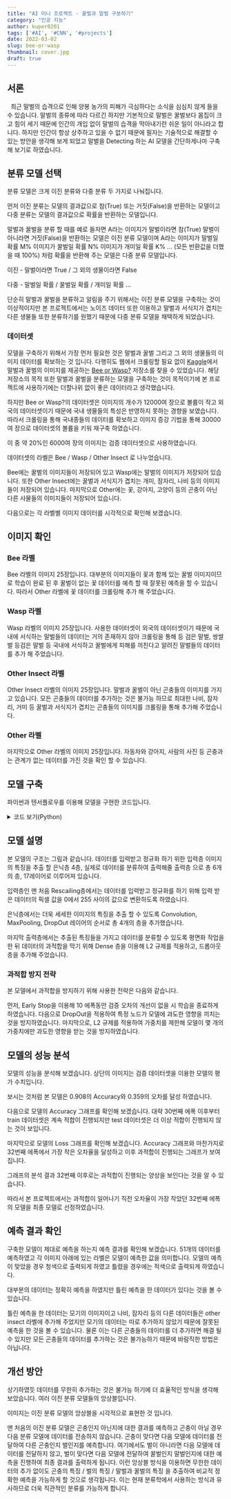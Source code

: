 ```yaml
---
title: "AI 미니 프로젝트 - 꿀벌과 말벌 구분하기"
category: "인공 지능"
author: kuper0201
tags: ['#AI', '#CNN', '#projects']
date: 2022-03-02
slug: bee-or-wasp
thumbnail: cover.jpg
draft: true
---
```


## 서론

&nbsp;&nbsp;최근 말벌의 습격으로 인해 양봉 농가의 피해가 극심하다는 소식을 심심치 않게 들을 수 있습니다. 말벌의 종류에 따라 다르긴 하지만 기본적으로 말벌은 꿀벌보다 몸집이 크고 힘이 세기 때문에 인간의 개입 없이 말벌의 습격을 막아내기란 쉬운 일이 아니라고 합니다. 하지만 인간이 항상 상주하고 있을 수 없기 때문에 필자는 기술적으로 해결할 수 있는 방안을 생각해 보게 되었고 말벌을 Detecting 하는 AI 모델을 간단하게나마 구축해 보기로 하였습니다.

## 분류 모델 선택
분류 모델은 크게 이진 분류와 다중 분류 두 가지로 나눠집니다.

먼저 이진 분류는 모델의 결과값으로 참(True) 또는 거짓(False)을 반환하는 모델이고 다중 분류는 모델의 결과값으로 확률을 반환하는 모델입니다.

말벌과 꿀벌을 분류 할 때를 예로 들자면 A라는 이미지가 말벌이라면 참(True) 말벌이 아니라면 거짓(False)을 반환하는 모델은 이진 분류 모델이며 A라는 이미지가 말벌일 확률 M% 이미지가 꿀벌일 확률 N% 이미지가 개미일 확률 K% ... (모든 반환값을 더했을 때 100%) 처럼 확률을 반환해 주는 모델은 다중 분류 모델입니다.

이진 - 말벌이라면 True / 그 외의 생물이라면 False

다중 - 말벌일 확률 / 꿀벌일 확률 / 개미일 확률 ...

단순히 말벌과 꿀벌을 분류하고 알림을 주기 위해서는 이진 분류 모델을 구축하는 것이 이상적이지만 본 프로젝트에서는 노이즈 데이터 또한 이용하고 말벌과 서식지가 겹치는 다른 생물들 또한 분류하기를 원했기 때문에 다중 분류 모델을 채택하게 되었습니다.

### 데이터셋

모델을 구축하기 위해서 가장 먼저 필요한 것은 말벌과 꿀벌 그리고 그 외의 생물들의 이미지 데이터를 확보하는 것 입니다. 다행히도 웹에서 크롤링할 필요 없이 [Kaggle](https://www.kaggle.com)에서 말벌과 꿀벌의 이미지를 제공하는 [Bee or Wasp?](https://www.kaggle.com/datasets/jerzydziewierz/bee-vs-wasp) 저장소를 찾을 수 있었습니다. 해당 저장소의 목적 또한 말벌과 꿀벌을 분류하는 모델을 구축하는 것이 목적이기에 본 프로젝트에 사용하기에는 더할나위 없이 좋은 데이터라고 생각했습니다.

하지만 Bee or Wasp?의 데이터셋은 이미지의 개수가 12000여 장으로 볼륨이 작고 외국의 데이터셋이기 때문에 국내 생물들의 특성은 반영하지 못하는 경향을 보였습니다. 따라서 크롤링을 통해 국내종들의 데이터를 확보하고 이미지 증강 기법을 통해 30000여 장으로 데이터셋의 볼륨을 키워 재구축 하였습니다.

이 중 약 20%인 6000여 장의 이미지는 검증 데이터셋으로 사용하였습니다.

데이터셋의 라벨은 Bee / Wasp / Other Insect 로 나누었습니다.

Bee에는 꿀벌의 이미지들이 저장되어 있고 Wasp에는 말벌의 이미지가 저장되어 있습니다. 또한 Other Insect에는 꿀벌과 서식지가 겹치는 개미, 잠자리, 나비 등의 이미지들이 저장되어 있습니다. 마지막으로 Other에는 꽃, 강아지, 고양이 등의 곤충이 아닌 다른 사물들의 이미지들이 저장되어 있습니다.

다음으로는 각 라벨별 이미지 데이터를 시각적으로 확인해 보겠습니다.

## 이미지 확인

### Bee 라벨

[](이미지)

Bee 라벨의 이미지 25장입니다. 대부분의 이미지들이 꽃과 함께 있는 꿀벌 이미지이므로 학습이 완료 된 후 꿀벌이 없는 꽃 데이터를 예측 할 때 잘못된 예측을 할 수 있습니다. 따라서 Other 라벨에 꽃 데이터를 크롤링해 추가 해 주었습니다.

### Wasp 라벨

[](이미지)

Wasp 라벨의 이미지 25장입니다. 사용한 데이터셋이 외국의 데이터셋이기 때문에 국내에 서식하는 말벌들의 데이터는 거의 존재하지 않아 크롤링을 통해 등 검은 말벌, 쌍쌀벌 등검은 말벌 등 국내에 서식하고 꿀벌에게 피해를 끼친다고 알려진 말벌들의 데이터를 추가 해 주었습니다.

### Other Insect 라벨

[](이미지)

Other Insect 라벨의 이미지 25장입니다. 말벌과 꿀벌이 아닌 곤충들의 이미지를 가지고 있습니다. 모든 곤충들의 데이터를 추가하는 것은 불가능 하므로 최대한 나비, 잠자리, 거미 등 꿀벌과 서식지가 겹치는 곤충들의 이미지를 크롤링을 통해 추가해 주었습니다.

### Other 라벨

[](이미지)

마지막으로 Other 라벨의 이미지 25장입니다. 자동차와 강아지, 사람의 사진 등 곤충과는 관계가 없는 데이터를 가진 것을 확인 할 수 있습니다.

## 모델 구축

파이썬과 텐서플로우를 이용해 모델을 구현한 코드입니다.

<details markdown="1">
<summary>코드 보기(Python)</summary>

```javascript
import pathlib
import matplotlib.pyplot as plt
import numpy as np
import tensorflow as tf
from keras.callbacks import ModelCheckpoint, EarlyStopping
from keras.layers import Conv2D, MaxPooling2D, Dropout, Flatten, Dense
from keras.utils import image_dataset_from_directory

data_dir = '데이터셋 경로'
data_dir = pathlib.Path(data_dir)

test_dir = '테스트 데이터 경로'

image_count = len(list(data_dir.glob('*/*.jpg')))
print(image_count)

# 1
batch_size = 200
img_height = 180
img_width = 180
EPOCHS = 50
num_classes = 4
drop_out = 0.5

def getDataSet(subset):
    return image_dataset_from_directory(data_dir, validation_split=0.2, subset=subset, seed=123, image_size=(img_height, img_width), batch_size=batch_size)

train_ds = getDataSet("training")
val_ds = getDataSet("validation")

test_ds = tf.keras.preprocessing.image_dataset_from_directory(test_dir, image_size=(img_height, img_width), batch_size=1)

# 4
class_names = train_ds.class_names

drop = 0.4 # DropOut 비율 설정

model = tf.keras.Sequential()
model.add(tf.keras.layers.experimental.preprocessing.Rescaling(1. / 255))
model.add(Conv2D(32, kernel_size=(3, 3), input_shape=(180, 180, 3), activation='relu'))
model.add(MaxPooling2D(pool_size=2))
model.add(Dropout(drop))

model.add(Conv2D(64, kernel_size=(3, 3), activation='relu'))
model.add(MaxPooling2D(pool_size=2))
model.add(Dropout(drop))

model.add(Conv2D(128, kernel_size=(3, 3), activation='relu'))
model.add(MaxPooling2D(pool_size=2))
model.add(Dropout(drop))

model.add(Flatten())
model.add(Dense(256, activation='relu'))
model.add(Dropout(0.5))
model.add(Dense(num_classes, activation='softmax'))

checkpoint = ModelCheckpoint('check_point', monitor='val_loss', verbose=1, save_best_only=True, mode='auto')
earlystopping = EarlyStopping(monitor='val_loss', patience=5)

model.compile(optimizer='adam', loss=tf.losses.SparseCategoricalCrossentropy(from_logits=True), metrics=['accuracy'])

# 학습 안하고 테스트시 아래 세 줄 주석처리 할 것
#model.fit(train_ds, validation_data=val_ds, epochs=EPOCHS, callbacks=[checkpoint, earlystopping])
#model.load_weights('check_point') # 체크포인트에 저장된 최상의 모델 불러오기
#model.save('/Users/jeongjunsu/Desktop/model')

model = tf.keras.models.load_model('모델 저장 경로')
#model.evaluate(val_ds)

r = model.predict(test_ds)
print(class_names)
print(r)
print(class_names[np.argmax(r)])
```
</details>

## 모델 설명

[](이미지)

본 모델의 구조는 그림과 같습니다. 데이터를 입력받고 정규화 하기 위한 입력층 이미지의 특징을 추출 할 은닉층 4층, 실제로 데이터를 분류하여 출력해줄 출력층 으로 총 6개의 층, 17레이어로 이루어져 있습니다.

입력층인 맨 처음 Rescailing층에서는 데이터를 입력받고 정규화를 하기 위해 입력 받은 데이터의 픽셀 값을 0에서 255 사이의 값으로 변환하도록 하였습니다.

은닉층에서는 더욱 세세한 이미지의 특징을 추출 할 수 있도록 Convolution, MaxPooling, DropOut 레이어의 순서로 총 4개의 층을 추가했습니다.

마지막 출력층에서는 추출된 특징들을 가지고 데이터를 분류할 수 있도록 평면화 작업을 한 뒤 데이터의 과적합을 막기 위해 Dense 층을 이용해 L2 규제를 적용하고, 드롭아웃 층을 추가해 주었습니다.

### 과적합 방지 전략

본 모델에서 과적합을 방지하기 위해 사용한 전략은 다음와 같습니다.

먼저, Early Stop을 이용해 10 에폭동안 검증 오차의 개선이 없을 시 학습을 종료하게 하였습니다. 다음으로 DropOut을 적용하여 특정 노드가 모델에 과도한 영향을 끼치는 것을 방지하였습니다. 마지막으로, L2 규제를 적용하여 가중치를 제한해 모델이 몇 개의 가중치에만 과도한 영향을 받는 것을 방지하였습니다.

## 모델의 성능 분석

[](이미지)

모델의 성능을 분석해 보겠습니다. 상단의 이미지는 검증 데이터셋을 이용한 모델의 평가 수치입니다.

보시는 것처럼 본 모델은 0.908의 Accuracy와 0.359의 오차를 달성 하였습니다.

다음으로 모델의 Accuracy 그래프를 확인해 보겠습니다. 대략 30번째 에폭 이후부터 train 데이터셋은 계속 적합이 진행되지만 test 데이터셋은 더 이상 적합이 진행되지 않는 것이 보입니다. 

마지막으로 모델의 Loss 그래프를 확인해 보겠습니다. Accuracy 그래프와 마찬가지로 32번째 에폭에서 가장 작은 오차율을 달성하고 이후 과적합이 진행되는 그래프가 보여집니다.

그래프의 분석 결과 32번째 이후로는 과적합이 진행되는 양상을 보인다는 것을 알 수 있습니다.

따라서 본 프로젝트에서는 과적합이 일어나기 직전 오차율이 가장 작았던 32번째 에폭의 모델을 최종 모델로 선정하였습니다.

## 예측 결과 확인

[](이미지)

구축한 모델이 제대로 예측을 하는지 예측 결과를 확인해 보겠습니다. 51개의 데이터를 예측하였고 각 이미지 아래에 있는 라벨은 모델이 예측한 값을 의미합니다. 모델의 예측이 맞았을 경우 청색으로 출력되게 하였고 틀렸을 경우에는 적색으로 출력되게 하였습니다.

대부분의 데이터는 정확히 예측을 하였지만 틀린 예측을 한 데이터가 있다는 것을 볼 수 있습니다.

틀린 예측을 한 데이터는 모기의 이미지이고 나비, 잠자리 등의 다른 데이터들은 other insect 라벨에 추가해 주었지만 모기의 데이터는 따로 추가하지 않았기 때문에 잘못된 예측을 한 것을 볼 수 있습니다. 물론 이는 다른 곤충들의 데이터를 더 추가하면 해결 될 수 있지만 모든 곤충들의 데이터를 추가하는 것은 불가능하기 때문에 바람직한 방법은 아닙니다.

## 개선 방안

상기하였듯 데이터를 무한히 추가하는 것은 불가능 하기에 더 효율적인 방식을 생각해 보았습니다. 여러 이진 분류 모델들의 앙상블입니다.

[](이미지)

이미지는 이진 분류 모델의 앙상블을 시각적으로 표현한 것 입니다.

맨 처음의 이진 분류 모델은 곤충인지 아닌지에 대한 결과를 예측하고 곤충이 아닐 경우 다음 분류 모델에 데이터를 전송하지 않습니다. 곤충이 맞다면 다음 모델에 데이터를 전달하여 다른 곤충인지 벌인지를 예측합니다. 여기에서도 벌이 아니라면 다음 모델에 데이터를 전달하지 않고, 벌이 맞다면 다음 모델에 전달하여 꿀벌인지 말벌인지에 대한 예측을 진행하여 최종 결과를 출력하게 됩니다. 이런 앙상블 방식을 이용하면 무한한 데이터의 추가 없이도 곤충의 특징 / 벌의 특징 / 말벌과 꿀벌의 특징 을 추출하여 비교적 정확한 예측을 가능하게 할 것으로 생각됩니다. 이는 현재 분류학에서 사용하는 방식과 유사하므로 더욱 직관적인 분류를 가능하게 합니다.